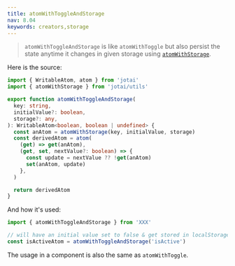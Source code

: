 ```yaml
---
title: atomWithToggleAndStorage
nav: 8.04
keywords: creators,storage
---
```


> `atomWithToggleAndStorage` is like `atomWithToggle` but also persist the state anytime it changes in given storage using [`atomWithStorage`](../utilities/storage.mdx).

Here is the source:

```ts
import { WritableAtom, atom } from 'jotai'
import { atomWithStorage } from 'jotai/utils'

export function atomWithToggleAndStorage(
  key: string,
  initialValue?: boolean,
  storage?: any,
): WritableAtom<boolean, boolean | undefined> {
  const anAtom = atomWithStorage(key, initialValue, storage)
  const derivedAtom = atom(
    (get) => get(anAtom),
    (get, set, nextValue?: boolean) => {
      const update = nextValue ?? !get(anAtom)
      set(anAtom, update)
    },
  )

  return derivedAtom
}
```

And how it's used:

```js
import { atomWithToggleAndStorage } from 'XXX'

// will have an initial value set to false & get stored in localStorage under the key "isActive"
const isActiveAtom = atomWithToggleAndStorage('isActive')
```

The usage in a component is also the same as `atomWithToggle`.
